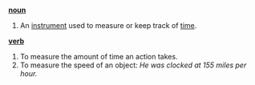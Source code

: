 '''[[noun]]'''

# An [[instrument]] used to measure or keep track of [[time]].

'''[[verb]]'''

# To measure the amount of time an action takes.
# To measure the speed of an object: ''He was clocked at 155 miles per hour.''